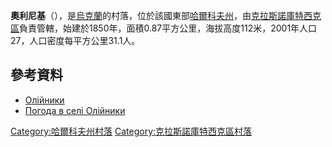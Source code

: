 {{coord|49|53|26|N|35|0|37|E|scale:100000_region:UA|display=title}}

'''奧利尼基'''（{{lang-uk|Олійники}}），是[[烏克蘭|烏克蘭]]的村落，位於該國東部[[哈爾科夫州|哈爾科夫州]]，由[[克拉斯諾庫特西克區|克拉斯諾庫特西克區]]負責管轄，始建於1850年，面積0.87平方公里，海拔高度112米，2001年人口27，人口密度每平方公里31.1人。

==參考資料==
* [http://w1.c1.rada.gov.ua/pls/z7502/A005?rdat1=25.10.2011&rf7571=33486 Олійники]{{dead link|date=2017年12月 |bot=InternetArchiveBot |fix-attempted=yes }}
* [http://weather.in.ua/ua/har'kovskaja/18919 Погода в селі Олійники] {{Wayback|url=http://weather.in.ua/ua/har'kovskaja/18919 |date=20160323024429 }}

{{DEFAULTSORT:Олійники}}
[[Category:哈爾科夫州村落|Category:哈爾科夫州村落]]
[[Category:克拉斯諾庫特西克區村落|Category:克拉斯諾庫特西克區村落]]


{{Kharkiv-geo-stub}}
